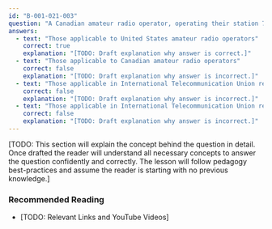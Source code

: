 ```yaml
---
id: "B-001-021-003"
question: "A Canadian amateur radio operator, operating their station 7 kilometres offshore from the coast of Florida, is subject to which frequency band limits?"
answers:
  - text: "Those applicable to United States amateur radio operators"
    correct: true
    explanation: "[TODO: Draft explanation why answer is correct.]"
  - text: "Those applicable to Canadian amateur radio operators"
    correct: false
    explanation: "[TODO: Draft explanation why answer is incorrect.]"
  - text: "Those applicable in International Telecommunication Union region 1"
    correct: false
    explanation: "[TODO: Draft explanation why answer is incorrect.]"
  - text: "Those applicable in International Telecommunication Union region 2"
    correct: false
    explanation: "[TODO: Draft explanation why answer is incorrect.]"
---
```


[TODO: This section will explain the concept behind the question in detail. Once drafted the reader will understand all necessary concepts to answer the question confidently and correctly. The lesson will follow pedagogy best-practices and assume the reader is starting with no previous knowledge.]

### Recommended Reading

- [TODO: Relevant Links and YouTube Videos]
